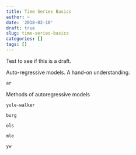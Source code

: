 ```yaml
---
title: Time Series Basics
author: ~
date: '2018-02-10'
draft: true
slug: time-series-basics
categories: []
tags: []
---
```


Test to see if this is a draft.

Auto-regressive models.  A hand-on understanding.




```r
ar
```

Methods of autoregressive models

`yule-walker`

`burg`

`ols`

`mle`

`yw`